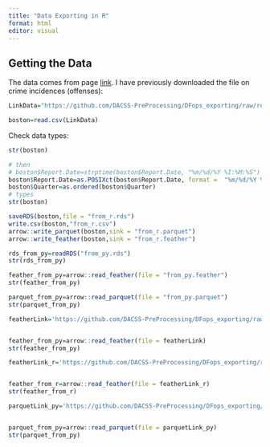 ```yaml
---
title: "Data Exporting in R"
format: html
editor: visual
---
```


## Getting the Data

The data comes from page [link](https://boston-pd-crime-hub-boston.hub.arcgis.com/pages/data). I have previously downloaded the file on crime incidences (offenses):

```r
LinkData="https://github.com/DACSS-PreProcessing/DFops_exporting/raw/refs/heads/main/originalData/Boston_Incidents.csv"

boston=read.csv(LinkData)
```

Check data types:

```r
str(boston)
```

```r
# then
# boston$Report.Date=strptime(boston$Report.Date, "%m/%d/%Y %I:%M:%S")
boston$Report.Date=as.POSIXct(boston$Report.Date, format =  "%m/%d/%Y %I:%M:%S %p", tz = 'UTC') 
boston$Quarter=as.ordered(boston$Quarter)
# types
str(boston)
```

```r
saveRDS(boston,file = "from_r.rds")
write.csv(boston,"from_r.csv")
arrow::write_parquet(boston,sink = "from_r.parquet")
arrow::write_feather(boston,sink = "from_r.feather")

```

```r
rds_from_py=readRDS("from_py.rds")
str(rds_from_py)
```

```r
feather_from_py=arrow::read_feather(file = "from_py.feather")
str(feather_from_py)
```

```r
parquet_from_py=arrow::read_parquet(file = "from_py.parquet")
str(parquet_from_py)
```

```r
featherLink='https://github.com/DACSS-PreProcessing/DFops_exporting/raw/refs/heads/main/from_py.feather'


feather_from_py=arrow::read_feather(file = featherLink)
str(feather_from_py)
```

```r
featherLink_r='https://github.com/DACSS-PreProcessing/DFops_exporting/raw/refs/heads/main/from_r.feather'


feather_from_r=arrow::read_feather(file = featherLink_r)
str(feather_from_r)
```

```r
parquetLink_py='https://github.com/DACSS-PreProcessing/DFops_exporting/raw/refs/heads/main/from_py.parquet'


parquet_from_py=arrow::read_parquet(file = parquetLink_py)
str(parquet_from_py)
```
